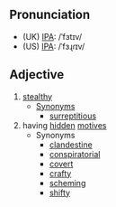 ==Pronunciation==
*(UK) [[IPA]]: /ˈfɜtɪv/
*(US) [[IPA]]: /ˈfɜɻɾɪv/

==Adjective==
# [[stealthy]]
#* [[Synonym]]s
#** [[surreptitious]]
# having [[hidden]] [[motive]]s
#* Synonyms
#** [[clandestine]]
#** [[conspiratorial]]
#** [[covert]]
#** [[crafty]]
#** [[scheming]]
#** [[shifty]]